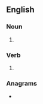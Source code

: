 ==English==

===Noun===
{{en-noun}}

# {{obsolete spelling of|chant|lang=en}}

===Verb===
{{en-verb}}

# {{obsolete spelling of|chant|lang=en}}

===Anagrams===
* {{anagrams|en|a=achntu|nautch}}